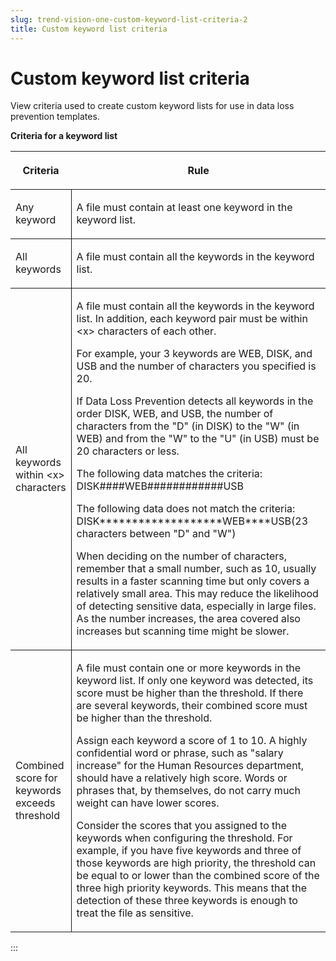 ```yaml
---
slug: trend-vision-one-custom-keyword-list-criteria-2
title: Custom keyword list criteria
---
```

# Custom keyword list criteria

View criteria used to create custom keyword lists for use in data loss prevention templates.

**Criteria for a keyword list**

<table>
<colgroup>
<col style="width: 19%" />
<col style="width: 81%" />
</colgroup>
<thead>
<tr>
<th><p>Criteria</p></th>
<th><p>Rule</p></th>
</tr>
</thead>
<tbody>
<tr>
<td style="border-bottom-width: 1px; border-bottom-style: solid; border-right-width: 1px; border-right-style: solid">Any keyword</td>
<td style="border-bottom-width: 1px; border-bottom-style: solid"><p>A file must contain at least one keyword in the keyword list.</p></td>
</tr>
<tr>
<td style="border-bottom-width: 1px; border-bottom-style: solid; border-right-width: 1px; border-right-style: solid"><p>All keywords</p></td>
<td style="border-bottom-width: 1px; border-bottom-style: solid"><p>A file must contain all the keywords in the keyword list.</p></td>
</tr>
<tr>
<td style="border-bottom-width: 1px; border-bottom-style: solid; border-right-width: 1px; border-right-style: solid"><p>All keywords within &lt;x&gt; characters</p></td>
<td style="border-bottom-width: 1px; border-bottom-style: solid"><p>A file must contain all the keywords in the keyword list. In addition, each keyword pair must be within &lt;x&gt; characters of each other.</p>
<p>For example, your 3 keywords are WEB, DISK, and USB and the number of characters you specified is 20.</p>
<p>If Data Loss Prevention detects all keywords in the order DISK, WEB, and USB, the number of characters from the "D" (in DISK) to the "W" (in WEB) and from the "W" to the "U" (in USB) must be 20 characters or less.</p>
<p>The following data matches the criteria: DISK####WEB############USB</p>
<p>The following data does not match the criteria: DISK*******************WEB****USB(23 characters between "D" and "W")</p>
<p>When deciding on the number of characters, remember that a small number, such as 10, usually results in a faster scanning time but only covers a relatively small area. This may reduce the likelihood of detecting sensitive data, especially in large files. As the number increases, the area covered also increases but scanning time might be slower.</p></td>
</tr>
<tr>
<td style="border-right-width: 1px; border-right-style: solid"><p>Combined score for keywords exceeds threshold</p></td>
<td><p>A file must contain one or more keywords in the keyword list. If only one keyword was detected, its score must be higher than the threshold. If there are several keywords, their combined score must be higher than the threshold.</p>
<p>Assign each keyword a score of 1 to 10. A highly confidential word or phrase, such as "salary increase" for the Human Resources department, should have a relatively high score. Words or phrases that, by themselves, do not carry much weight can have lower scores.</p>
<p>Consider the scores that you assigned to the keywords when configuring the threshold. For example, if you have five keywords and three of those keywords are high priority, the threshold can be equal to or lower than the combined score of the three high priority keywords. This means that the detection of these three keywords is enough to treat the file as sensitive.</p></td>
</tr>
</tbody>
</table>
:::
